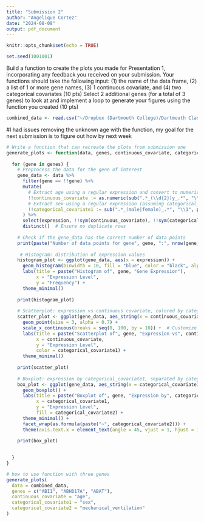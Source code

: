 ```yaml
---
title: "Submission 2"
author: "Angelique Cortez"
date: "2024-08-08"
output: pdf_document
---
```


```r
knitr::opts_chunk$set(echo = TRUE)
```

```r
set.seed(1001001)
```

Build a function to create the plots you made for Presentation 1, incorporating any feedback you received on your submission. Your functions should take the following input: (1) the name of the data frame, (2) a list of 1 or more gene names, (3) 1 continuous covariate, and (4) two categorical covariates (10 pts)
Select 2 additional genes (for a total of 3 genes) to look at and implement a loop to generate your figures using the function you created (10 pts)

```r
combined_data <- read.csv("~/Dropbox (Dartmouth College)/Dartmouth Classes/Summer2024/Intro to data analysis/data/combined_data_project.csv")
```


#I had issues removing the unknown age with the function, my goal for the next submission is to figure out how by next week
```r
# Write a function that can recreate the plots from submission one
generate_plots <- function(data, genes, continuous_covariate, categorical_covariate1, categorical_covariate2) {
  
  for (gene in genes) {
    # Preprocess the data for the gene of interest
    gene_data <- data %>%
      filter(gene == !!gene) %>%
      mutate(
        # Extract age using a regular expression and convert to numeric
        !!continuous_covariate := as.numeric(sub(".*_(\\d{2})y_.*", "\\1", participant_id)),
        # Extract sex using a regular expression (assuming categorical_covariate1 is sex)
        !!categorical_covariate1 := sub(".*_(male|female)_.*", "\\1", participant_id)
      ) %>%
      select(expression, !!sym(continuous_covariate), !!sym(categorical_covariate1), !!sym(categorical_covariate2)) %>%
      distinct()  # Ensure no duplicate rows
    
    # Check if the gene_data has the correct number of data points
    print(paste("Number of data points for gene", gene, ":", nrow(gene_data)))
    
     # Histogram: distribution of expression values
    histogram_plot <- ggplot(gene_data, aes(x = expression)) +
      geom_histogram(binwidth = 10, fill = "blue", color = "black", alpha = 0.7) +
      labs(title = paste("Histogram of", gene, "Gene Expression"),
           x = "Expression Level",
           y = "Frequency") +
      theme_minimal()
    
    print(histogram_plot)
    
    # Scatterplot: expression vs continuous covariate, colored by categorical covariate1
    scatter_plot <- ggplot(gene_data, aes_string(x = continuous_covariate, y = "expression", color = categorical_covariate1)) +
      geom_point(size = 3, alpha = 0.7) +
      scale_x_continuous(breaks = seq(0, 100, by = 10)) +  # Customize x-axis breaks if needed
      labs(title = paste("Scatterplot of", gene, "Expression vs", continuous_covariate),
           x = continuous_covariate,
           y = "Expression Level",
           color = categorical_covariate1) +
      theme_minimal()
    
    print(scatter_plot)
    
    # Boxplot: expression by categorical_covariate1, separated by categorical_covariate2
    box_plot <- ggplot(gene_data, aes_string(x = categorical_covariate1, y = "expression", fill = categorical_covariate2)) +
      geom_boxplot() +
      labs(title = paste("Boxplot of", gene, "Expression by", categorical_covariate1, "and", categorical_covariate2),
           x = categorical_covariate1,
           y = "Expression Level",
           fill = categorical_covariate2) +
      theme_minimal() +
      facet_wrap(as.formula(paste("~", categorical_covariate2))) +
      theme(axis.text.x = element_text(angle = 45, vjust = 1, hjust = 1))
    
    print(box_plot)
    

  }
}

```

```r
# how to use function with three genes
generate_plots(
  data = combined_data, 
  genes = c("ABI1", "ABHD17A", "ABAT"), 
  continuous_covariate = "age", 
  categorical_covariate1 = "sex", 
  categorical_covariate2 = "mechanical_ventilation"
)
```

